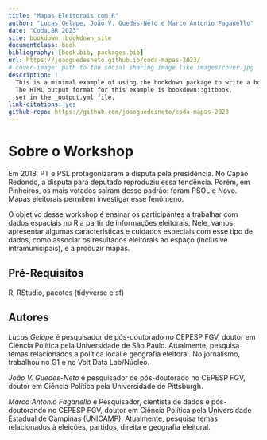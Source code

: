 ```yaml
--- 
title: "Mapas Eleitorais com R"
author: "Lucas Gelape, João V. Guedes-Neto e Marco Antonio Faganello"
date: "Coda.BR 2023"
site: bookdown::bookdown_site
documentclass: book
bibliography: [book.bib, packages.bib]
url: https://joaoguedesneto.github.io/coda-mapas-2023/
# cover-image: path to the social sharing image like images/cover.jpg
description: |
  This is a minimal example of using the bookdown package to write a book.
  The HTML output format for this example is bookdown::gitbook,
  set in the _output.yml file.
link-citations: yes
github-repo: https://github.com/joaoguedesneto/coda-mapas-2023
---
```


# Sobre o Workshop

Em 2018, PT e PSL protagonizaram a disputa pela presidência. No Capão Redondo, a disputa para deputado reproduziu essa tendência. Porém, em Pinheiros, os mais votados saíram desse padrão: foram PSOL e Novo. Mapas eleitorais permitem investigar esse fenômeno.

O objetivo desse workshop é ensinar os participantes a trabalhar com dados espaciais no R a partir de informações eleitorais. Nele, vamos apresentar algumas características e cuidados especiais com esse tipo de dados, como associar os resultados eleitorais ao espaço (inclusive intramunicipais), e a produzir mapas.

## Pré-Requisitos

R, RStudio, pacotes (tidyverse e sf)

## Autores

*Lucas Gelape* é pesquisador de pós-doutorado no CEPESP FGV, doutor em Ciência Política pela Universidade de São Paulo. Atualmente, pesquisa temas relacionados a política local e geografia eleitoral. No jornalismo, trabalhou no G1 e no Volt Data Lab/Núcleo.

*João V. Guedes-Neto* é pesquisador de pós-doutorado no CEPESP FGV, doutor em Ciência Política pela Universidade de Pittsburgh.

*Marco Antonio Faganello* é Pesquisador, cientista de dados e pós-doutorando no CEPESP FGV, doutor em Ciência Política pela Universidade Estadual de Campinas (UNICAMP). Atualmente, pesquisa temas relacionados à eleições, partidos, direita e geografia eleitoral.